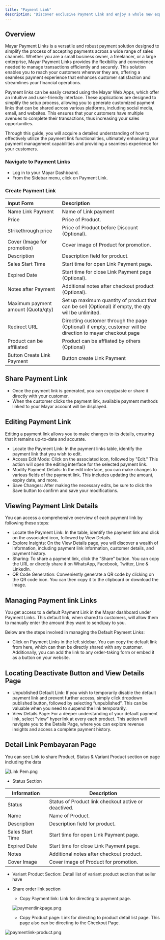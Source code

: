 ```yaml
---
title: "Payment Link"
description: "Discover exclusive Payment Link and enjoy a whole new experience!"
---
```


## Overview

Mayar Payment Links is a versatile and robust payment solution designed to simplify the process of accepting payments across a wide range of sales channels. Whether you are a small business owner, a freelancer, or a large enterprise, Mayar Payment Links provides the flexibility and convenience needed to manage transactions efficiently and securely. This solution enables you to reach your customers wherever they are, offering a seamless payment experience that enhances customer satisfaction and streamlines your financial operations.

Payment links can be easily created using the Mayar Web Apps, which offer an intuitive and user-friendly interface. These applications are designed to simplify the setup process, allowing you to generate customized payment links that can be shared across various platforms, including social media, email, and websites. This ensures that your customers have multiple avenues to complete their transactions, thus increasing your sales opportunities.

Through this guide, you will acquire a detailed understanding of how to effectively utilize the payment link functionalities, ultimately enhancing your payment management capabilities and providing a seamless experience for your customers.

### Navigate to Payment Links

- Log in to your Mayar Dashboard.
- From the Sidebar menu, click on Payment Link.

### Create Payment Link

| **Input Form**                     | **Description**                                                                                            |
| :--------------------------------- | :--------------------------------------------------------------------------------------------------------- |
| Name Link Payment                  | Name of Link payment                                                                                       |
| Price                              | Price of Product.                                                                                          |
| Strikethrough price                | Price of Product before Discount (Optional).                                                               |
| Cover (Image for promotion)        | Cover image of Product for promotion.                                                                      |
| Description                        | Description field for product.                                                                             |
| Sales Start Time                   | Start time for open Link Payment page.                                                                     |
| Expired Date                       | Start time for close Link Payment page (Optional).                                                         |
| Notes after Payment                | Additional notes after checkout product (Optional).                                                        |
| Maximum payment amount (Quota/qty) | Set up maximum quantity of product that can be sell (Optional) if empty, the qty will be unlimited.        |
| Redirect URL                       | Directing customer through the page (Optional) if empty, customer will be direction to mayar checkout page |
| Product can be affiliated          | Product can be affliated by others (Optional)                                                              |
| Button Create Link Payment         | Button create Link Payment                                                                                 |

## Share Payment Link

- Once the payment link is generated, you can copy/paste or share it directly with your customer.
- When the customer clicks the payment link, available payment methods linked to your Mayar account will be displayed.

## Editing Payment Link

Editing a payment link allows you to make changes to its details, ensuring that it remains up-to-date and accurate.

- Locate the Payment Link: In the payment links table, identify the payment link that you wish to edit.
- Access Edit Mode: Click on the associated icon, followed by "Edit." This action will open the editing interface for the selected payment link.
- Modify Payment Details: In the edit interface, you can make changes to various fields of the payment link. This includes updating the amount, expiry date, and more.
- Save Changes: After making the necessary edits, be sure to click the Save button to confirm and save your modifications.

## Viewing Payment Link Details

You can access a comprehensive overview of each payment link by following these steps:

- Locate the Payment Link: In the table, identify the payment link and click on the associated icon, followed by View Details.
- Explore Insights: On the View Details page, you will discover a wealth of information, including payment link information, customer details, and payment history.
- Sharing: To share a payment link, click the "Share" button. You can copy the URL or directly share it on WhatsApp, Facebook, Twitter, Line & LinkedIn.
- QR Code Generation: Conveniently generate a QR code by clicking on the QR code icon. You can then copy it to the clipboard or download the image.

## Managing Payment link Links

You get access to a default Payment Link in the Mayar dashboard under Payment Links. This default link, when shared to customers, will allow them to manually enter the amount they want to send/pay to you.

Below are the steps involved in managing the Default Payment Links:

- Click on Payment Links in the left sidebar. You can copy the default link from here, which can then be directly shared with any customer. Additionally, you can add the link to any order-taking form or embed it as a button on your website.

## Locating Deactivate Button and View Details Page

- Unpublished Default Link: If you wish to temporarily disable the default payment link and prevent further access, simply click dropdown published button, followed by selecting “unpublished”. This can be valuable when you need to suspend the link temporarily.
- View Details Page: For a deeper understanding of your default payment link, select "view" hyperlink at every each product. This action will navigate you to the Details Page, where you can explore revenue insights and access a complete payment history.

## Detail Link Pembayaran Page

You can see Link to share Product, Status & Variant Product section on page including the data

![Link Pem.png](/images/LinkPem.png)

- Status Section

| **Information**  | **Description**                                      |
| ---------------- | ---------------------------------------------------- |
| Status           | Status of Product link checkout active or deactived. |
| Name             | Name of Product.                                     |
| Description      | Description field for product.                       |
| Sales Start Time | Start time for open Link Payment page.               |
| Expired Date     | Start time for close Link Payment page.              |
| Notes            | Additional notes after checkout product.             |
| Cover Image      | Cover image of Product for promotion.                |

- Variant Product Section: Detail list of variant product section that seller have
- Share order link section
  - Copy Payment link: Link for directing to payment page.

  ![paymentlinkpage.png](/images/paymentlinkpage.png)
  - Copy Product page: Link for directing to product detail list page. This page also can be directing to the Checkout Page.

![paymentlink-product.png](/images/paymentlink-product.png)